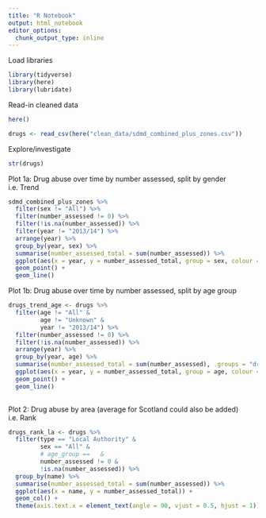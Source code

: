 ```yaml
---
title: "R Notebook"
output: html_notebook
editor_options: 
  chunk_output_type: inline
---
```


Load libraries
```r
library(tidyverse)
library(here)
library(lubridate)
```

Read-in cleaned data
```r

here()

drugs <- read_csv(here("clean_data/sdmd_combined_plus_zones.csv"))

```

Explore/investigate
```r
str(drugs)
```



Plot 1a: Drug abuse over time by number assessed, split by gender
i.e. Trend  

```r
sdmd_combined_plus_zones %>% 
  filter(sex != "All") %>% 
  filter(number_assessed != 0) %>%
  filter(!is.na(number_assessed)) %>%
  filter(year != "2013/14") %>% 
  arrange(year) %>% 
  group_by(year, sex) %>% 
  summarise(number_assessed_total = sum(number_assessed)) %>% 
  ggplot(aes(x = year, y = number_assessed_total, group = sex, colour = sex)) +
  geom_point() +
  geom_line()
```

Plot 1b: Drug abuse over time by number assessed, split by age group  

```r
drugs_trend_age <- drugs %>% 
  filter(age != "All" &
         age != "Unknown" &
         year != "2013/14") %>% 
  filter(number_assessed != 0) %>%
  filter(!is.na(number_assessed)) %>% 
  arrange(year) %>% 
  group_by(year, age) %>% 
  summarise(number_assessed_total = sum(number_assessed), .groups = "drop") %>% 
  ggplot(aes(x = year, y = number_assessed_total, group = age, colour = age)) +
  geom_point() +
  geom_line()
  
```


Plot 2: Drug abuse by area (average for Scotland could also be added)
i.e. Rank

```r

drugs_rank_la <- drugs %>% 
  filter(type == "Local Authority" &
         sex == "All" &
         # age_group ==   &
         number_assessed != 0 &
         !is.na(number_assessed)) %>% 
  group_by(name) %>% 
  summarise(number_assessed_total = sum(number_assessed)) %>% 
  ggplot(aes(x = name, y = number_assessed_total)) +
  geom_col() +
  theme(axis.text.x = element_text(angle = 90, vjust = 0.5, hjust = 1))
  
```

